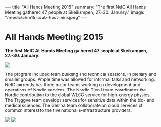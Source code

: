 ---
title: "All Hands Meeting 2015"
summary: "The first NeIC All Hands Meeting gathered 47 people at Skeikampen, 27.-30. January."
image: "/media/ahm15-azab-host-mini.jpeg"
---

= All Hands Meeting 2015 =

'''The first NeIC All Hands Meeting gathered 47 people at Skeikampen, 27.-30. January.'''

<a href="/media/ahm15-azab-host.jpeg">
<img class="smallpic" src="/media/ahm15-azab-host-mini.jpeg">
</a>

The program included team building and technical sessions, in plenary and smaller groups. Ample time was allowed for informal talks and networking. NeIC currently has three major teams working on development and operations of Nordic services. The Nordic Tier-1 team coordinates the Nordic contribution to the global WLCG service for high-energy physics. The Tryggve team develops services for sensitive data within the bio- and medical sciences. The Glenna team collaborate on cloud services of common interest to the five national e-infrastructure providers.

<img class="smallpic-left" src="/media/ahm15-mbti.jpeg">
<img class="smallpic-left" src="/media/ahm15-group-photo.jpeg">
